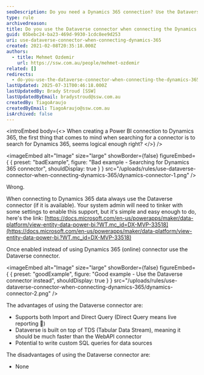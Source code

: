 ```yaml
---
seoDescription: Do you need a Dynamics 365 connection? Use the Dataverse connector to unlock faster and more customizable reporting.
type: rule
archivedreason:
title: Do you use the Dataverse connector when connecting the Dynamics 365?
guid: 05bebc24-ba23-469d-9930-1cdc8ee9d253
uri: use-dataverse-connector-when-connecting-dynamics-365
created: 2021-02-08T20:35:18.000Z
authors:
  - title: Mehmet Ozdemir
    url: https://ssw.com.au/people/mehmet-ozdemir
related: []
redirects:
  - do-you-use-the-dataverse-connector-when-connecting-the-dynamics-365
lastUpdated: 2025-07-31T00:46:18.000Z
lastUpdatedBy: Brady Stroud [SSW]
lastUpdatedByEmail: bradystroud@ssw.com.au
createdBy: TiagoAraujo
createdByEmail: TiagoAraujo@ssw.com.au
isArchived: false
---
```


<introEmbed
  body={<>
When creating a Power BI connection to Dynamics 365, the first thing that comes to mind when searching for a connector is to search for Dynamics 365, seems logical enough right?
  </>}
/>

<imageEmbed
  alt="Image"
  size="large"
  showBorder={false}
  figureEmbed={ {
    preset: "badExample",
    figure: "Bad example - Searching for Dynamics 365 connector",
    shouldDisplay: true
  } }
  src="/uploads/rules/use-dataverse-connector-when-connecting-dynamics-365/dynamics-connector-1.png"
/>


Wrong.

When connecting to Dynamics 365 data always use the Dataverse connector (if it is available). Your system admin will need to tinker with some settings to enable this support, but it's simple and easy enough to do, here's the link: [https://docs.microsoft.com/en-us/powerapps/maker/data-platform/view-entity-data-power-bi.?WT.mc_id=DX-MVP-33518](https://docs.microsoft.com/en-us/powerapps/maker/data-platform/view-entity-data-power-bi.?WT.mc_id=DX-MVP-33518)

Once enabled instead of using Dynamics 365 (online) connector use the Dataverse connector.

<imageEmbed
  alt="Image"
  size="large"
  showBorder={false}
  figureEmbed={ {
    preset: "goodExample",
    figure: "Good example - Use the Dataverse connector instead",
    shouldDisplay: true
  } }
  src="/uploads/rules/use-dataverse-connector-when-connecting-dynamics-365/dynamics-connector-2.png"
/>


The advantages of using the Dataverse connector are:

* Supports both Import and Direct Query (Direct Query means live reporting 🙂)
* Dataverse is built on top of TDS (Tabular Data Stream), meaning it should be much faster than the WebAPI connector
* Potential to write custom SQL queries for data sources

The disadvantages of using the Dataverse connector are:

* None
